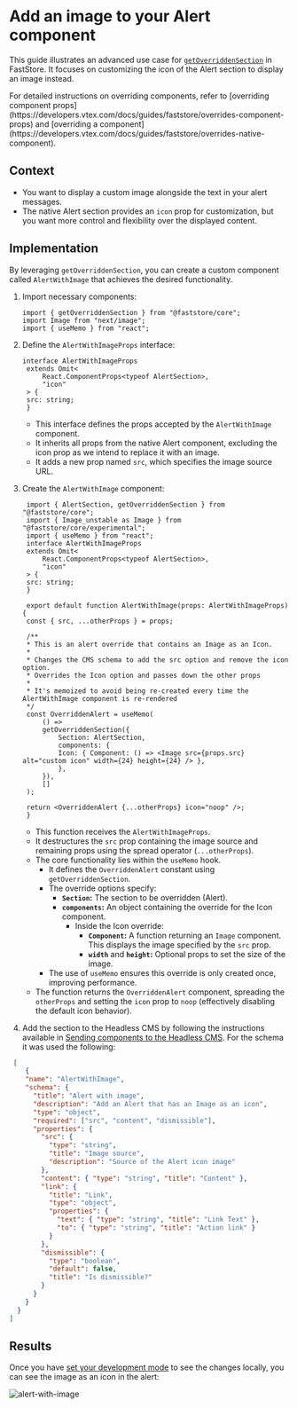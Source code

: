 
# Add an image to your Alert component

This guide illustrates an advanced use case for [`getOverriddenSection`](/docs/building-sections/overrides/specification) in FastStore. It focuses on customizing the icon of the Alert section to display an image instead. 

<Callout type="info" emoji=" ℹ️ ">
 For detailed instructions on overriding components, refer to [overriding component props](https://developers.vtex.com/docs/guides/faststore/overrides-component-props) and [overriding a component](https://developers.vtex.com/docs/guides/faststore/overrides-native-component).
</Callout>

## Context

- You want to display a custom image alongside the text in your alert messages.
- The native Alert section provides an `icon` prop for customization, but you want more control and flexibility over the displayed content.

## Implementation

By leveraging `getOverriddenSection`, you can create a custom component called `AlertWithImage` that achieves the desired functionality.

1. Import necessary components:

   ```tsx
   import { getOverriddenSection } from "@faststore/core";
   import Image from "next/image";
   import { useMemo } from "react";
   ```

2. Define the `AlertWithImageProps` interface:

   ```tsx
   interface AlertWithImageProps
    extends Omit<
        React.ComponentProps<typeof AlertSection>,
        "icon"
    > {
    src: string;
    }
   ```

   - This interface defines the props accepted by the `AlertWithImage` component.
   - It inherits all props from the native Alert component, excluding the icon prop as we intend to replace it with an image.
   - It adds a new prop named `src`, which specifies the image source URL.

3. Create the `AlertWithImage` component:

   ```tsx
    import { AlertSection, getOverriddenSection } from "@faststore/core";
    import { Image_unstable as Image } from "@faststore/core/experimental";
    import { useMemo } from "react";
    interface AlertWithImageProps
    extends Omit<
        React.ComponentProps<typeof AlertSection>,
        "icon"
    > {
    src: string;
    }

    export default function AlertWithImage(props: AlertWithImageProps) {
    const { src, ...otherProps } = props;

    /**
    * This is an alert override that contains an Image as an Icon.
    *
    * Changes the CMS schema to add the src option and remove the icon option.
    * Overrides the Icon option and passes down the other props
    *
    * It's memoized to avoid being re-created every time the AlertWithImage component is re-rendered
    */
    const OverriddenAlert = useMemo(
        () =>
        getOverriddenSection({
            Section: AlertSection,
            components: {
            Icon: { Component: () => <Image src={props.src} alt="custom icon" width={24} height={24} /> },
            },
        }),
        []
    );

    return <OverriddenAlert {...otherProps} icon="noop" />;
    }
   ```

   - This function receives the `AlertWithImageProps`.
   - It destructures the `src` prop containing the image source and remaining props using the spread operator (`...otherProps`).
   - The core functionality lies within the `useMemo` hook.
       - It defines the `OverriddenAlert` constant using `getOverriddenSection`.
       - The override options specify:
           - **`Section`:** The section to be overridden (Alert).
           - **`components`:** An object containing the override for the Icon component.
               - Inside the Icon override:
                   - **`Component`:** A function returning an `Image` component. This displays the image specified by the `src` prop.
                   - **`width`** and **`height`:** Optional props to set the size of the image.
       - The use of `useMemo` ensures this override is only created once, improving performance.
   - The function returns the `OverriddenAlert` component, spreading the `otherProps` and setting the `icon` prop to `noop` (effectively disabling the default icon behavior).

4. Add the section to the Headless CMS by following the instructions available in [Sending components to the Headless CMS](https://developers.vtex.com/docs/guides/faststore/building-sections-list-of-native-sections).
For the schema it was used the following:

```json copy
 [
    {
    "name": "AlertWithImage",
    "schema": {
      "title": "Alert with image",
      "description": "Add an Alert that has an Image as an icon",
      "type": "object",
      "required": ["src", "content", "dismissible"],
      "properties": {
        "src": {
          "type": "string",
          "title": "Image source",
          "description": "Source of the Alert icon image"
        },
        "content": { "type": "string", "title": "Content" },
        "link": {
          "title": "Link",
          "type": "object",
          "properties": {
            "text": { "type": "string", "title": "Link Text" },
            "to": { "type": "string", "title": "Action link" }
          }
        },
        "dismissible": {
          "type": "boolean",
          "default": false,
          "title": "Is dismissible?"
        }
      }
    }
  }
]
```

## Results

Once you have [set your development mode](/docs/building-sections/overrides/sending-components-to-the-headless-cms#previewing-changes-in-the-development-mode) to see the changes locally, you can see the image as an icon
in the alert:

![alert-with-image](https://newstore.vtexassets.com/assets/vtex.file-manager-graphql/images/9b2d2f28-40d3-4027-96ba-441097dd9ff9___b4d0f0e6e76afbfeb3a3f04cd4d87c2a.png)
